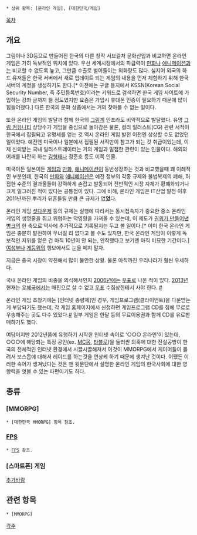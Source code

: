  * 상위 항목: [온라인 게임], [대한민국/게임]

[[목차]]

== 개요 ==
{{{#!html
<iframe width="550" height="413" src="http://www.youtube.com/embed/vH4AD8Fn0tU" frameborder="0" allowfullscreen></iframe>}}}

그림이나 3D등으로 만들어진 한국의 다른 창작 서브컬처 문화산업과 비교하면 온라인 게임은 가히 독보적인 위치에 있다. 우선 세계시장에서의 파급력이 [[만화]]나 [[애니메이션]]과는 비교할 수 없도록 높고, 그만큼 수출로 벌어들이는 외화량도 많다. 심지어 외국의 하드 유저들은 한국 서버에서 새로 업데이트 되는 게임의 내용을 먼저 체험하기 위해 한국 서버의 계정을 생성하기도 한다.[* 이전에는 구글 등지에서 KSSN(Korean Social Security Number, 즉 주민등록번호)이라는 키워드로 검색하면 한국 게임 사이트에 가입하는 강좌 글까지 뜰 정도였지만 요즘은 가입시 휴대폰 인증이 필요하기 때문에 많이 힘들어졌다.] 다른 한국의 문화 상품에서는 거의 찾아볼 수 없는 일이다.

또한 온라인 게임의 발달과 함께 한국의 [[그림계]] 인프라도 비약적으로 발달했다. 유명 [[그림 커뮤니티]] 상당수가 게임을 중심으로 돌아감은 물론, 컬러 일러스트(CG) 관련 서적이 한국에서 집필되고 유명세를 얻는 것 역시 온라인 게임 발전 이전엔 상상할 수도 없었던 일이었다. 예전엔 미국이나 일본에서 집필된 서적만이 참고가 되는 것 취급이었는데, 이제 신뢰받는 국내 일러스트레이터는 거의 게임과 밀접한 관련이 있는 인물이다. 해외와 어깨를 나란히 하는 [[김형태]]나 정준호 등도 이쪽 인물.

미국이든 일본이든 [[게임]]과 [[만화]], [[애니메이션]]이 동반성장하는 것과 비교했을때 꽤 이례적인 부분인데, 한국의 [[만화]]와 [[애니메이션]]은 예전 정부의 각종 규제와 불법복제의 폐해, 허접한 수준의 결과물들이 강력하게 손잡고 발동되어 전반적인 시장 자체가 황폐화되거나 크게 일그러진 적이 있다는 공통점이 있다. 그에 비해, 온라인 게임은 IT산업 발전 이후 2011년까진 뿌리가 뒤흔들릴 만큼 큰 규제가 없'''었'''다.

온라인 게임 [[셧다운제]] 등의 규제는 실행에 따라서는 동시접속자가 중요한 중소 온라인 게임의 생명줄을 쥐고 위협하는 악영향을 가져올 수 있는데, 이 제도가 [[권위가 만들어낸 병크]]의 한 축으로 역사에 추가적으로 기록될지는 두고 볼 일이다.[* 이미 한국 온라인 게임은 충분히 발전하여 무너질 리 없다고 볼 수도 있지만, 한국 온라인 게임이 이렇게 독보적인 지위를 얻은 건 아직 10년이 안 되는, 안착했다고 보기엔 아직 미묘한 기간이다.] [[여성부]]나 [[게등위]]의 행보에서도 눈을 떼지 말자.

지금은 중국 시장이 약진해서 많이 불안한 상황. 물론 아직까진 우리나라가 훨씬 우세하다.

국내 온라인 게임의 비중을 의식해서인지 [[2006년]]에는 [[우표]]로 나온 적이 있다. [[2013년]] 현재는 [[우체국]]에서는 매진으로 살 수 없고 [[우표]] 수집상한테서 사야 한다. [http://rigvedawiki.net/r1/pds/b0126584_4ee5bf5bd11f7.jpg #]

온라인 게임 초창기에는 [인터넷 종량제]인 경우, 게임프로그램(클라이언트)을 다운받는게 부담되기도 했는데, 각 게임 홈페이지에서 신청하면 게임프로그램 CD를 집에 무료로 우송해주는 곳도 다수 있었다.[http://lineage.plaync.com/board/server/view?articleID=462918 #] 일부 게임은 한달 등의 무료이용권과 함께 CD를 유료판매하기도 했다.

여담이지만  2012년쯤에 유행하기 시작한 인터넷 속어로  '○○○ 온라인'이 있는데, ○○○에 해당되는 특정 공인(ex. [[MC몽]], [[타블로]])을 둘러싼 의혹에 대한 진실공방이 한국의 전체적인 인터넷 환경에서 시끌시끌해져서 이것이 MMORPG에서 게이머들이 몰려서 보스몹에 대해서 레이드를 하는것을 연상케 하기 때문에 생겨난 것이다. 어쨌든 이러한 속어가 생겨났다는 것은 맨 윗문단에서 설명한 온라인 게임의 한국사회에 대한 영향력을 엿볼 수 있는 파편이기도 하다.

== 종류 ==
=== [MMORPG] ===
 * [대한민국 MMORPG] 항목 참조.

=== [[FPS]] ===
 * [[FPS]] 참조.

=== [스마트폰] 게임 ===
[[추가바람]]

== 관련 항목 ==
 * [MMORPG]

[[각주]]

